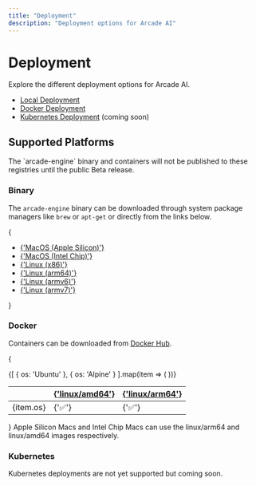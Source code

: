 ```yaml
---
title: "Deployment"
description: "Deployment options for Arcade AI"
---
```


# Deployment

Explore the different deployment options for Arcade AI.

- [Local Deployment](/home/deployment/local)
- [Docker Deployment](/home/deployment/docker)
- [Kubernetes Deployment](/home/deployment) (coming soon)


## Supported Platforms

<Warning>
The `arcade-engine` binary and containers will not be published to these registries
until the public Beta release.
</Warning>

### Binary

The `arcade-engine` binary can be downloaded through system package
managers like `brew` or `apt-get` or directly from the links below.


{<ul>
  <li>
  <a href={'https://arcade-ai.com/TODO'}>{'MacOS (Apple Silicon)'}</a>
  </li>
  <li>
  <a href={'https://arcade-ai.com/TODO'}>{'MacOS (Intel Chip)'}</a>
  </li>
  <li>
  <a href={'https://arcade-ai.com/TODO'}>{'Linux (x86)'}</a>
  </li>
  <li>
  <a href={'https://arcade-ai.com/TODO'}>{'Linux (arm64)'}</a>
  </li>
  <li>
  <a href={'https://arcade-ai.com/TODO'}>{'Linux (armv6)'}</a>
  </li>
  <li>
  <a href={'https://arcade-ai.com/TODO'}>{'Linux (armv7)'}</a>
  </li>
</ul>}

### Docker

Containers can be downloaded from [Docker Hub](https://hub.docker.com/r/arcadeai/arcadeai).

{<table>
  <thead>
    <tr>
      <th></th>
      <th>
        <a href={'https://arcade-ai.com/TODO'}>{'linux/amd64'}</a>
      </th>
      <th>
        <a href={'https://arcade-ai.com/TODO'}>{'linux/arm64'}</a>
      </th>
    </tr>
  </thead>
  <tbody>
    {[
      { os: 'Ubuntu' },
      { os: 'Alpine' }
    ].map(item => (
      <tr key={item.os}>
        <td style={{ textAlign: 'center', padding: '10px' }}>
          <a style={{ textDecoration: 'none' }}>{item.os}</a>
        </td>
        <td style={{ textAlign: 'center', padding: '10px' }}>
          <a>{'✅'}</a>
        </td>
        <td style={{ textAlign: 'center', padding: '10px' }}>
          <a>{'✅'}</a>
        </td>
      </tr>
    ))}
  </tbody>
</table>}

<Note>
Apple Silicon Macs and Intel Chip Macs can use the linux/arm64 and linux/amd64 images respectively.
</Note>


### Kubernetes

Kubernetes deployments are not yet supported but coming soon.